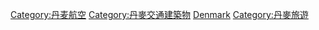 {{Commonscat|Airports in Denmark}}

[[Category:丹麦航空|Category:丹麦航空]]
[[Category:丹麥交通建築物|Category:丹麥交通建築物]]
[[Category:‎歐洲各國機場|Denmark]]
[[Category:丹麥旅遊|Category:丹麥旅遊]]